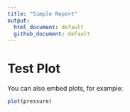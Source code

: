 ```yaml
---
title: "Simple Report"
output:
  html_document: default
  github_document: default
---
```


# Test Plot

You can also embed plots, for example:

```r
plot(pressure)
```